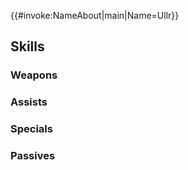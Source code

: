 {{#invoke:NameAbout|main|Name=Ullr}}{{HeroPage Tabs}}
{{Hero Infobox
|Name=Ullr
|Title=The Bowmaster
|WeaponType=Blue Bow
|MoveType=Infantry
|Origin=Fire Emblem: Genealogy of the Holy War
|Gender=Female
|MythicEffect=Light
|MythicEffect2=Raiding Party Bonus
|BoostHP=5
|BoostSpd=4
|actorEN=Dawn M. Bennett
|actorJP=桑島法子
|artist=鈴木理華
|additionDate=July 29, 2021
|releaseDate=July 29, 2021
|cv1=3
|cv2=9950600
|TagID=神階ウル
|InternalID=689
|Properties=mythic
|description=One of the 12 crusaders who gathered at the Tower of Dahna. With her holy bow Yewfelle, she has felled many a foe. Appears in Fire Emblem: Genealogy of the Holy War.
}}
{{Stats Page
|Lv1HP=17|Lv1ATK=12|Lv1SPD=11|Lv1DEF=6|Lv1RES=4
|GRHP=50|GRATK=70|GRSPD=70|GRDEF=55|GRRES=35
}}
==Skills==
===Weapons===
{{Weapons Table
|weapon1=Iron Bow
|weapon1Default=1
|weapon1Unlock=1
|weapon2=Steel Bow
|weapon2Default=2
|weapon2Unlock=2
|weapon3=Silver Bow
|weapon3Default=4
|weapon3Unlock=3
|weapon4=Holy Yewfelle
|weapon4Default=5
|weapon4Unlock=5
}}
===Assists===
{{Assists Table}}
===Specials===
{{Specials Table
|special1=Night Sky
|special1Default=4
|special1Unlock=3
|special2=Glimmer
|special2Unlock=4
|special3=Deadeye
|special3Unlock=5
}}
===Passives===
{{Passives Table
|passiveA1=Life and Death 1
|passiveA2=Life and Death 2
|passiveA3=Life and Death 3
|passiveA4=Life and Death 4
|passiveA1Unlock=2
|passiveA2Unlock=3
|passiveA3Unlock=4
|passiveA4Unlock=5
|passiveB1=Yngvi Ascendant
|passiveB2=Yngvi Ascendant+
|passiveB1Unlock=5
|passiveB2Unlock=5
|passiveC1=Time's Pulse 1
|passiveC2=Time's Pulse 2
|passiveC3=Time's Pulse 3
|passiveC4=Atk/Spd Oath 1
|passiveC5=Atk/Spd Oath 2
|passiveC6=Atk/Spd Oath 3
|passiveC7=Atk/Spd Oath 4
|passiveC1Unlock=1
|passiveC2Unlock=2
|passiveC3Unlock=4
|passiveC4Unlock=1
|passiveC5Unlock=2
|passiveC6Unlock=4
|passiveC7Unlock=5
}}
{{Heroes Navbox}}